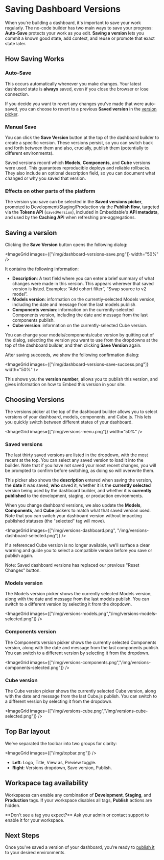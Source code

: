 # Saving Dashboard Versions

When you're building a dashboard, it's important to save your work regularly. The no-code builder has two main ways to save your progress: **Auto‑Save** protects your work as you edit. **Saving a version** lets you commit a known good state, add context, and reuse or promote that exact state later.

## How Saving Works

### Auto-Save

This occurs automatically whenever you make changes. Your latest dashboard state is **always** saved, even if you close the browser or lose connection.

If you decide you want to revert any changes you've made that were auto-saved, you can choose to revert to a previous **Saved version** in the [version picker](/dashboards/saving#choosing-versions).

### Manual Save

You can click the **Save Version** button at the top of the dashboard builder to create a specific version. These versions persist, so you can switch back and forth between them and also, crucially, publish them (potentially to different environments).

Saved versions record which **Models**, **Components**, and **Cube** versions were used. This guarantees reproducible deploys and reliable rollbacks. They also include an optional description field, so you can document what changed or why you saved that version.

### Effects on other parts of the platform

The version you save can be selected in the **Saved versions picker**, promoted to Development/Staging/Production via the **Publish flow**, targeted via the **Tokens API** (`savedVersion`), included in Embeddable's **API metadata**, and used by the **Caching API** when refreshing pre‑aggregations.

## Saving a version

Clicking the **Save Version** button opens the following dialog:

<ImageGrid images={["/img/dashboard-versions-save.png"]} width="50%" />

It contains the following information:

- **Description**: A text field where you can enter a brief summary of what changes were made in this version. This appears wherever that saved version is listed. Examples: “Add cohort filter”, “Swap source to v2 model”.
- **Models version**: information on the currently-selected Models version, including the date and message from the last models publish.
- **Components version**: information on the currently-selected Components version, including the date and message from the last components publish.
- **Cube version**: information on the currently-selected Cube version.

You can change your models/components/cube version by quitting out of the dialog, selecting the version you want to use from the dropdowns at the top of the dashboard builder, and then clicking **Save Version** again.

After saving succeeds, we show the following confirmation dialog:

<ImageGrid images={["/img/dashboard-versions-save-success.png"]} width="50%" />

This shows you the **version number**, allows you to publish this version, and gives information on how to Embed this version in your site.

## Choosing Versions

The versions picker at the top of the dashboard builder allows you to select versions of your dashboard, models, components, and Cube.js. This lets you quickly switch between different states of your dashboard.

<ImageGrid images={["/img/versions-menu.png"]} width="50%" />

### Saved versions

The last thirty saved versions are listed in the dropdown, with the most recent at the top. You can select any saved version to load it into the builder. Note that if you have not saved your most recent changes, you will be prompted to confirm before switching, as doing so will overwrite them.

This picker also shows the **description** entered when saving the version, the **date** it was saved, **who** saved it, whether it is the **currently selected** version being used by the dashboard builder, and whether it is **currently published** to the development, staging, or production environments.

When you change dashboard versions, we also update the **Models**, **Components**, and **Cube** pickers to match what that saved version used. Note that you can switch your dashboard version without impacting published statuses (the "selected" tag will move).

<ImageGrid images={["/img/versions-dashboard.png", "/img/versions-dashboard-selected.png"]} />

If a referenced Cube version is no longer available, we'll surface a clear warning and guide you to select a compatible version before you save or publish again.

<Callout emoji="💡">
  Note: Saved dashboard versions has replaced our previous "Reset Changes" button.
</Callout>

### Models version

The Models version picker shows the currently selected Models version, along with the date and message from the last models publish. You can switch to a different version by selecting it from the dropdown.

<ImageGrid images={["/img/versions-models.png","/img/versions-models-selected.png"]} />

### Components version

The Components version picker shows the currently selected Components version, along with the date and message from the last components publish. You can switch to a different version by selecting it from the dropdown.

<ImageGrid images={["/img/versions-components.png","/img/versions-components-selected.png"]} />

### Cube version

The Cube version picker shows the currently selected Cube version, along with the date and message from the last Cube.js publish. You can switch to a different version by selecting it from the dropdown.

<ImageGrid images={["/img/versions-cube.png","/img/versions-cube-selected.png"]} />

## Top Bar layout

We've separated the toolbar into two groups for clarity:

<ImageGrid images={["/img/topbar.png"]} />

- **Left**: Logo, Title, View as, Preview toggle.
- **Right**: Versions dropdown, Save version, Publish.

## Workspace tag availability

Workspaces can enable any combination of **Development**, **Staging**, and **Production** tags. If your workspace disables all tags, **Publish** actions are hidden.

<Callout emoji="💡">
**Don't see a tag you expect?** Ask your admin or contact support to enable it for your workspace.
</Callout>

## Next Steps

Once you've saved a version of your dashboard, you're ready to [publish it](/dashboards/publishing) to your desired environments.